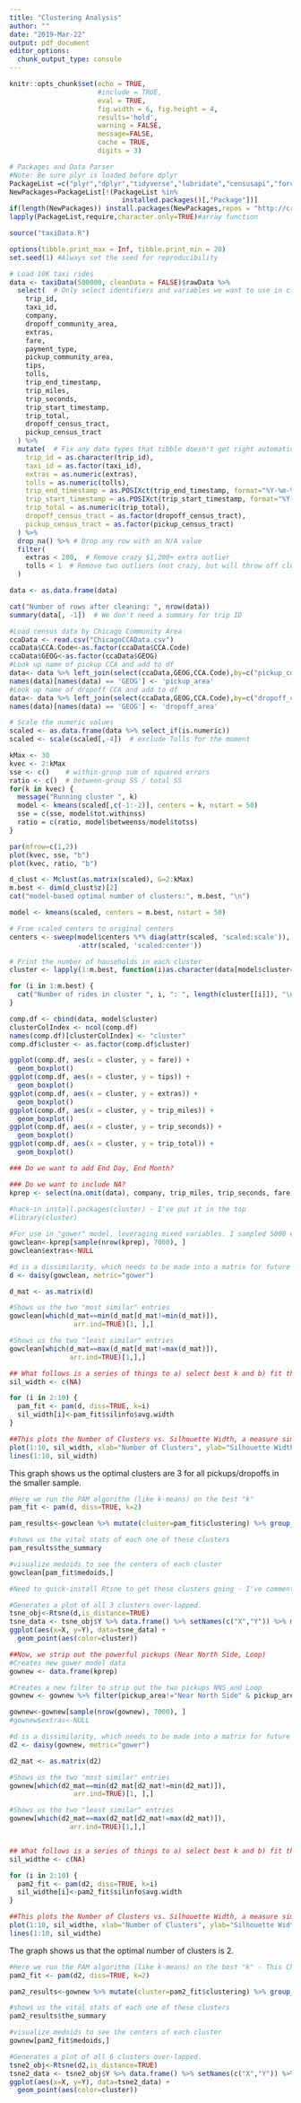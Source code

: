 ```yaml
---
title: "Clustering Analysis"
author: ""
date: "2019-Mar-22"
output: pdf_document
editor_options: 
  chunk_output_type: console
---
```


```r
knitr::opts_chunk$set(echo = TRUE, 
                      #include = TRUE, 
                      eval = TRUE, 
                      fig.width = 6, fig.height = 4,
                      results='hold',
                      warning = FALSE,
                      message=FALSE,
                      cache = TRUE,
                      digits = 3) 
```

```r
# Packages and Data Parser
#Note: Be sure plyr is loaded before dplyr
PackageList =c("plyr","dplyr","tidyverse","lubridate","censusapi","forcats", "Rtsne", "cluster", "kmeans","mclust","reshape2","ggplot2")
NewPackages=PackageList[!(PackageList %in% 
                            installed.packages()[,"Package"])]
if(length(NewPackages)) install.packages(NewPackages,repos = "http://cran.us.r-project.org")
lapply(PackageList,require,character.only=TRUE)#array function

source("taxiData.R")

options(tibble.print_max = Inf, tibble.print_min = 20) 
set.seed(1) #Always set the seed for reproducibility
```

```r
# Load 10K taxi rides
data <- taxiData(500000, cleanData = FALSE)$rawData %>%
  select(  # Only select identifiers and variables we want to use in clustering
    trip_id,
    taxi_id,
    company,
    dropoff_community_area,
    extras,
    fare,
    payment_type,
    pickup_community_area,
    tips,
    tolls,
    trip_end_timestamp,
    trip_miles,
    trip_seconds,
    trip_start_timestamp,
    trip_total,
    dropoff_census_tract,
    pickup_census_tract
  ) %>%
  mutate(  # Fix any data types that tibble doesn't get right automatically
    trip_id = as.character(trip_id),
    taxi_id = as.factor(taxi_id),
    extras = as.numeric(extras),
    tolls = as.numeric(tolls),
    trip_end_timestamp = as.POSIXct(trip_end_timestamp, format="%Y-%m-%dT%H:%M:%OS"),
    trip_start_timestamp = as.POSIXct(trip_start_timestamp, format="%Y-%m-%dT%H:%M:%OS"),
    trip_total = as.numeric(trip_total),
    dropoff_census_tract = as.factor(dropoff_census_tract),
    pickup_census_tract = as.factor(pickup_census_tract)
  ) %>%
  drop_na() %>% # Drop any row with an N/A value
  filter(
    extras < 200,  # Remove crazy $1,200+ extra outlier
    tolls < 1  # Remove two outliers (not crazy, but will throw off clustering)
  )

data <- as.data.frame(data)

cat("Number of rows after cleaning: ", nrow(data))
summary(data[, -1])  # We don't need a summary for trip ID
```

```r
#Load census data by Chicago Community Area
ccaData <- read.csv("ChicagoCCAData.csv")
ccaData$CCA.Code<-as.factor(ccaData$CCA.Code)
ccaData$GEOG<-as.factor(ccaData$GEOG)
#Look up name of pickup CCA and add to df
data<- data %>% left_join(select(ccaData,GEOG,CCA.Code),by=c("pickup_community_area"="CCA.Code"))
names(data)[names(data) == 'GEOG'] <- 'pickup_area'
#Look up name of dropoff CCA and add to df
data<- data %>% left_join(select(ccaData,GEOG,CCA.Code),by=c("dropoff_community_area"="CCA.Code"))
names(data)[names(data) == 'GEOG'] <- 'dropoff_area'

```

```r
# Scale the numeric values
scaled <- as.data.frame(data %>% select_if(is.numeric))
scaled <- scale(scaled[,-4])  # exclude Tolls for the moment

kMax <- 30
kvec <- 2:kMax
sse <- c()    # within-group sum of squared errors
ratio <- c()  # between-group SS / total SS
for(k in kvec) {
  message("Running cluster ", k)
  model <- kmeans(scaled[,c(-1:-2)], centers = k, nstart = 50)
  sse = c(sse, model$tot.withinss)
  ratio = c(ratio, model$betweenss/model$totss)
}

par(mfrow=c(1,2))
plot(kvec, sse, "b")
plot(kvec, ratio, "b")
```

```r
d_clust <- Mclust(as.matrix(scaled), G=2:kMax)
m.best <- dim(d_clust$z)[2] 
cat("model-based optimal number of clusters:", m.best, "\n") 
```

```r
model <- kmeans(scaled, centers = m.best, nstart = 50)

# From scaled centers to original centers
centers <- sweep(model$centers %*% diag(attr(scaled, 'scaled:scale')), 2,
                 -attr(scaled, 'scaled:center'))

# Print the number of households in each cluster
cluster <- lapply(1:m.best, function(i)as.character(data[model$cluster==i, 1]))

for (i in 1:m.best) {
  cat("Number of rides in cluster ", i, ": ", length(cluster[[i]]), "\n")
}
```

```r
comp.df <- cbind(data, model$cluster)
clusterColIndex <- ncol(comp.df)
names(comp.df)[clusterColIndex] <- "cluster"
comp.df$cluster <- as.factor(comp.df$cluster)

ggplot(comp.df, aes(x = cluster, y = fare)) + 
  geom_boxplot()
ggplot(comp.df, aes(x = cluster, y = tips)) + 
  geom_boxplot()
ggplot(comp.df, aes(x = cluster, y = extras)) + 
  geom_boxplot()
ggplot(comp.df, aes(x = cluster, y = trip_miles)) + 
  geom_boxplot()
ggplot(comp.df, aes(x = cluster, y = trip_seconds)) + 
  geom_boxplot()
ggplot(comp.df, aes(x = cluster, y = trip_total)) + 
  geom_boxplot()
```


```r

### Do we want to add End Day, End Month?

### Do we want to include NA?
kprep <- select(na.omit(data), company, trip_miles, trip_seconds, fare, trip_total, extras, payment_type, pickup_area, dropoff_area)
 
#hack-in install.packages(cluster) - I've put it in the top
#library(cluster)

#For use in "gower" model, leveraging mixed variables. I sampled 5000 entries because even 1M blows this thing up to 10+ GB
gowclean<-kprep[sample(nrow(kprep), 7000), ]
gowclean$extras<-NULL

#d is a dissimilarity, which needs to be made into a matrix for future ops
d <- daisy(gowclean, metric="gower")

d_mat <- as.matrix(d)

#Shows us the two "most similar" entries
gowclean[which(d_mat==min(d_mat[d_mat!=min(d_mat)]),
                arr.ind=TRUE)[1, ],]

#Shows us the two "least similar" entries
gowclean[which(d_mat==max(d_mat[d_mat!=max(d_mat)]),
               arr.ind=TRUE)[1,],]

## What follows is a series of things to a) select best k and b) fit them to the 
sil_width <- c(NA)

for (i in 2:10) {
  pam_fit <- pam(d, diss=TRUE, k=i)
  sil_width[i]<-pam_fit$silinfo$avg.width
}

##This plots the Number of Clusters vs. Silhouette Width, a measure similarity of a and neighbor b
plot(1:10, sil_width, xlab="Number of Clusters", ylab="Silhouette Width")
lines(1:10, sil_width)
```

This graph shows us the optimal clusters are 3 for all pickups/dropoffs in the smaller sample.
```r
#Here we run the PAM algorithm (like k-means) on the best "k"
pam_fit <- pam(d, diss=TRUE, k=2)

pam_results<-gowclean %>% mutate(cluster=pam_fit$clustering) %>% group_by(cluster) %>% do(the_summary = summary(.))

#shows us the vital stats of each one of these clusters
pam_results$the_summary

#visualize medoids to see the centers of each cluster
gowclean[pam_fit$medoids,]

#Need to quick-install Rtsne to get these clusters going - I've commented out to drop-in

#Generates a plot of all 3 clusters over-lapped.
tsne_obj<-Rtsne(d,is_distance=TRUE)
tsne_data <- tsne_obj$Y %>% data.frame() %>% setNames(c("X","Y")) %>% mutate(cluster=factor(pam_fit$clustering),name=gowclean$pickup_area)
ggplot(aes(x=X, y=Y), data=tsne_data) +
  geom_point(aes(color=cluster))

##Now, we strip out the powerful pickups (Near North Side, Loop)
#Creates new gower model data
gownew <- data.frame(kprep)

#Creates a new filter to strip out the two pickups NNS and Loop
gownew <- gownew %>% filter(pickup_area!="Near North Side" & pickup_area!="Loop")

gownew<-gownew[sample(nrow(gownew), 7000), ]
#gownew$extras<-NULL

#d is a dissimilarity, which needs to be made into a matrix for future ops
d2 <- daisy(gownew, metric="gower")

d2_mat <- as.matrix(d2)

#Shows us the two "most similar" entries
gownew[which(d2_mat==min(d2_mat[d2_mat!=min(d2_mat)]),
                arr.ind=TRUE)[1, ],]

#Shows us the two "least similar" entries
gownew[which(d2_mat==max(d2_mat[d2_mat!=max(d2_mat)]),
               arr.ind=TRUE)[1,],]


## What follows is a series of things to a) select best k and b) fit them to the 
sil_widthe <- c(NA)

for (i in 2:10) {
  pam2_fit <- pam(d2, diss=TRUE, k=i)
  sil_widthe[i]<-pam2_fit$silinfo$avg.width
}

##This plots the Number of Clusters vs. Silhouette Width, a measure similarity of a and neighbor b
plot(1:10, sil_widthe, xlab="Number of Clusters", ylab="Silhouette Width")
lines(1:10, sil_widthe)
```

The graph shows us that the optimal number of clusters is 2.

```r
#Here we run the PAM algorithm (like k-means) on the best "k" - This Chart shows us 6 clusters
pam2_fit <- pam(d2, diss=TRUE, k=2)

pam2_results<-gownew %>% mutate(cluster=pam2_fit$clustering) %>% group_by(cluster) %>% do(the_summary = summary(.))

#shows us the vital stats of each one of these clusters
pam2_results$the_summary

#visualize medoids to see the centers of each cluster
gownew[pam2_fit$medoids,]

#Generates a plot of all 6 clusters over-lapped.
tsne2_obj<-Rtsne(d2,is_distance=TRUE)
tsne2_data <- tsne2_obj$Y %>% data.frame() %>% setNames(c("X","Y")) %>% mutate(cluster=factor(pam2_fit$clustering),name=gownew$pickup_area)
ggplot(aes(x=X, y=Y), data=tsne2_data) +
  geom_point(aes(color=cluster))


```
